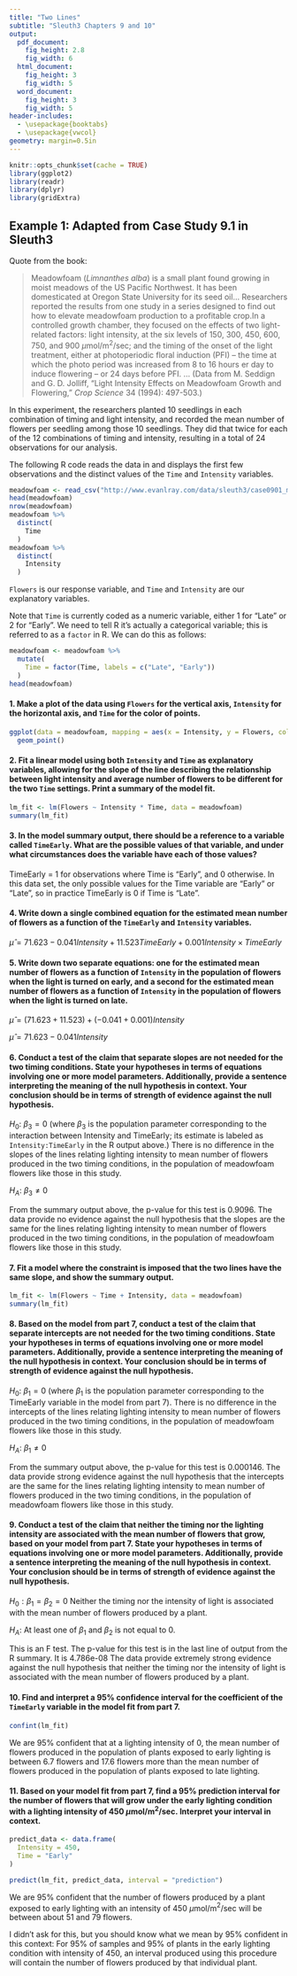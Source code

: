 ```yaml
---
title: "Two Lines"
subtitle: "Sleuth3 Chapters 9 and 10"
output:
  pdf_document:
    fig_height: 2.8
    fig_width: 6
  html_document:
    fig_height: 3
    fig_width: 5
  word_document:
    fig_height: 3
    fig_width: 5
header-includes:
  - \usepackage{booktabs}
  - \usepackage{vwcol}
geometry: margin=0.5in
---
```


```r
knitr::opts_chunk$set(cache = TRUE)
library(ggplot2)
library(readr)
library(dplyr)
library(gridExtra)
```

## Example 1: Adapted from Case Study 9.1 in Sleuth3

Quote from the book:

> Meadowfoam (*Limnanthes alba*) is a small plant found growing in moist meadows of the US Pacific Northwest.  It has been domesticated at Oregon State University for its seed oil... Researchers reported the results from one study in a series designed to find out how to elevate meadowfoam production to a profitable crop.In a controlled growth chamber, they focused on the effects of two light-related factors: light intensity, at the six levels of 150, 300, 450, 600, 750, and 900 $\mu$mol/m$^2$/sec; and the timing of the onset of the light treatment, either at photoperiodic floral induction (PFI) -- the time at which the photo period was increased from 8 to 16 hours er day to induce flowering -- or 24 days before PFI. ... (Data from M. Seddign and G. D. Jolliff, "Light Intensity Effects on Meadowfoam Growth and Flowering," *Crop Science* 34 (1994): 497-503.)

In this experiment, the researchers planted 10 seedlings in each combination of timing and light intensity, and recorded the mean number of flowers per seedling among those 10 seedlings.  They did that twice for each of the 12 combinations of timing and intensity, resulting in a total of 24 observations for our analysis.

The following R code reads the data in and displays the first few observations and the distinct values of the `Time` and `Intensity` variables.

```r
meadowfoam <- read_csv("http://www.evanlray.com/data/sleuth3/case0901_meadowfoam.csv")
head(meadowfoam)
nrow(meadowfoam)
meadowfoam %>%
  distinct(
    Time
  )
meadowfoam %>%
  distinct(
    Intensity
  )
```

`Flowers` is our response variable, and `Time` and `Intensity` are our explanatory variables.

Note that `Time` is currently coded as a numeric variable, either 1 for "Late" or 2 for "Early".  We need to tell R it's actually a categorical variable; this is referred to as a `factor` in R.  We can do this as follows:

```r
meadowfoam <- meadowfoam %>%
  mutate(
    Time = factor(Time, labels = c("Late", "Early"))
  )
head(meadowfoam)
```

#### 1. Make a plot of the data using `Flowers` for the vertical axis, `Intensity` for the horizontal axis, and `Time` for the color of points.

```r
ggplot(data = meadowfoam, mapping = aes(x = Intensity, y = Flowers, color = Time)) +
  geom_point()
```

#### 2. Fit a linear model using both `Intensity` and `Time` as explanatory variables, allowing for the slope of the line describing the relationship between light intensity and average number of flowers to be different for the two `Time` settings.  Print a summary of the model fit.

```r
lm_fit <- lm(Flowers ~ Intensity * Time, data = meadowfoam)
summary(lm_fit)
```

#### 3. In the model summary output, there should be a reference to a variable called `TimeEarly`.  What are the possible values of that variable, and under what circumstances does the variable have each of those values?

TimeEarly = 1 for observations where Time is "Early", and 0 otherwise.  In this data set, the only possible values for the Time variable are "Early" or "Late", so in practice TimeEarly is 0 if Time is "Late".

#### 4. Write down a single combined equation for the estimated mean number of flowers as a function of the `TimeEarly` and `Intensity` variables.

$\hat{\mu} = 71.623 - 0.041 Intensity + 11.523 TimeEarly + 0.001 Intensity \times TimeEarly$

#### 5. Write down two separate equations: one for the estimated mean number of flowers as a function of `Intensity` in the population of flowers when the light is turned on early, and a second for the estimated mean number of flowers as a function of `Intensity` in the population of flowers when the light is turned on late.

$\hat{\mu} = (71.623 + 11.523) + (- 0.041 + 0.001) Intensity$

$\hat{\mu} = 71.623 - 0.041 Intensity$

#### 6. Conduct a test of the claim that separate slopes are not needed for the two timing conditions.  State your hypotheses in terms of equations involving one or more model parameters.  Additionally, provide a sentence interpreting the meaning of the null hypothesis in context.  Your conclusion should be in terms of strength of evidence against the null hypothesis.

$H_0$: $\beta_3 = 0$ (where $\beta_3$ is the population parameter corresponding to the interaction between Intensity and TimeEarly; its estimate is labeled as `Intensity:TimeEarly` in the R output above.) There is no difference in the slopes of the lines relating lighting intensity to mean number of flowers produced in the two timing conditions, in the population of meadowfoam flowers like those in this study.

$H_A$: $\beta_3 \neq 0$

From the summary output above, the p-value for this test is 0.9096.  The data provide no evidence against the null hypothesis that the slopes are the same for the lines relating lighting intensity to mean number of flowers produced in the two timing conditions, in the population of meadowfoam flowers like those in this study.

#### 7. Fit a model where the constraint is imposed that the two lines have the same slope, and show the summary output.

```r
lm_fit <- lm(Flowers ~ Time + Intensity, data = meadowfoam)
summary(lm_fit)
```

#### 8. Based on the model from part 7, conduct a test of the claim that separate intercepts are not needed for the two timing conditions.  State your hypotheses in terms of equations involving one or more model parameters.  Additionally, provide a sentence interpreting the meaning of the null hypothesis in context.  Your conclusion should be in terms of strength of evidence against the null hypothesis.

$H_0$: $\beta_1 = 0$ (where $\beta_1$ is the population parameter corresponding to the TimeEarly variable in the model from part 7). There is no difference in the intercepts of the lines relating lighting intensity to mean number of flowers produced in the two timing conditions, in the population of meadowfoam flowers like those in this study.

$H_A$: $\beta_1 \neq 0$

From the summary output above, the p-value for this test is 0.000146.  The data provide strong evidence against the null hypothesis that the intercepts are the same for the lines relating lighting intensity to mean number of flowers produced in the two timing conditions, in the population of meadowfoam flowers like those in this study.

#### 9. Conduct a test of the claim that neither the timing nor the lighting intensity are associated with the mean number of flowers that grow, based on your model from part 7.  State your hypotheses in terms of equations involving one or more model parameters.  Additionally, provide a sentence interpreting the meaning of the null hypothesis in context.  Your conclusion should be in terms of strength of evidence against the null hypothesis.

$H_0: \beta_1 = \beta_2 = 0$ Neither the timing nor the intensity of light is associated with the mean number of flowers produced by a plant.

$H_A$: At least one of $\beta_1$ and $\beta_2$ is not equal to 0.

This is an F test.  The p-value for this test is in the last line of output from the R summary.  It is 4.786e-08  The data provide extremely strong evidence against the null hypothesis that neither the timing nor the intensity of light is associated with the mean number of flowers produced by a plant.

#### 10. Find and interpret a 95% confidence interval for the coefficient of the `TimeEarly` variable in the model fit from part 7.

```r
confint(lm_fit)
```

We are 95% confident that at a lighting intensity of 0, the mean number of flowers produced in the population of plants exposed to early lighting is between 6.7 flowers and 17.6 flowers more than the mean number of flowers produced in the population of plants exposed to late lighting.

#### 11. Based on your model fit from part 7, find a 95% prediction interval for the number of flowers that will grow under the early lighting condition with a lighting intensity of 450 $\mu$mol/m$^2$/sec.  Interpret your interval in context.

```r
predict_data <- data.frame(
  Intensity = 450,
  Time = "Early"
)

predict(lm_fit, predict_data, interval = "prediction")
```

We are 95% confident that the number of flowers produced by a plant exposed to early lighting with an intensity of 450 $\mu$mol/m$^2$/sec will be between about 51 and 79 flowers.

I didn't ask for this, but you should know what we mean by 95% confident in this context: For 95% of samples and 95% of plants in the early lighting condition with intensity of 450, an interval produced using this procedure will contain the number of flowers produced by that individual plant.